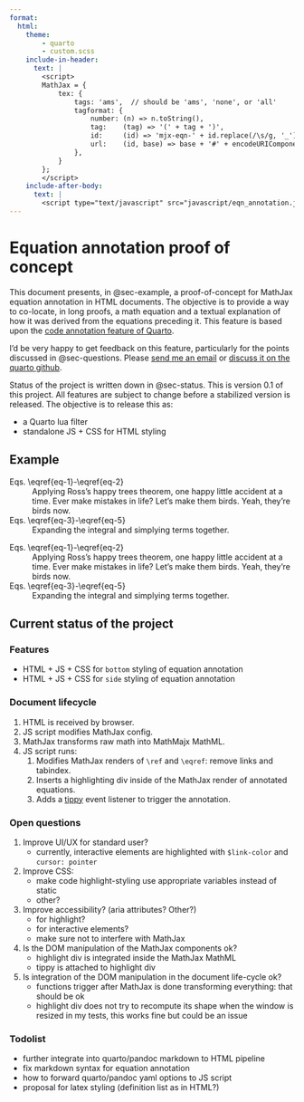 ```yaml
---
format:
  html:
    theme:
        - quarto
        - custom.scss
    include-in-header:
      text: |
        <script>
        MathJax = {
            tex: {
                tags: 'ams',  // should be 'ams', 'none', or 'all'
                tagformat: {
                    number: (n) => n.toString(),
                    tag:    (tag) => '(' + tag + ')',
                    id:     (id) => 'mjx-eqn-' + id.replace(/\s/g, '_'),
                    url:    (id, base) => base + '#' + encodeURIComponent(id),
                },
            }
        };
        </script>
    include-after-body:
      text: |
        <script type="text/javascript" src="javascript/eqn_annotation.js"></script>
---
```


# Equation annotation proof of concept

This document presents, in @sec-example, a proof-of-concept for MathJax equation annotation in HTML documents.
The objective is to provide a way to co-locate, in long proofs, a math equation and a textual explanation of how it was derived from the equations preceding it.
This feature is based upon the [code annotation feature of Quarto](https://quarto.org/docs/authoring/code-annotation.html).

I'd be very happy to get feedback on this feature, particularly for the points discussed in @sec-questions. Please [send me an email](mailto: guillaume.dehaene+eqnAnnoation@gmail.com) or [discuss it on the quarto github](https://github.com/quarto-dev/quarto-cli/discussions/7413).

Status of the project is written down in @sec-status. This is version 0.1 of this project. All features are subject to change before a stabilized version is released. The objective is to release this as:

- a Quarto lua filter
- standalone JS + CSS for HTML styling

## Example {#sec-example}

\begin{align}
A &= \int B \label{eq-1} \\
  &= \sum C \label{eq-2} \\
  &= \frac{D}{2} \label{eq-3} \\
  &= E \label{eq-4} \\
  &= \int F \label{eq-5} \\
  &= G \label{eq-6} \\
  &= H \label{eq-7} \\
\end{align}

```{=html}
<!-- <dl class="code-annotation-container-grid"> -->
<dl class="mathjax-code-annotation">
    <dt data-annotation-target-ids="eq-1;eq-2">
        Eqs. \eqref{eq-1}-\eqref{eq-2}
    </dt>
    <dd>
        Applying Ross’s happy trees theorem, one happy little accident at a time. Ever make mistakes in life? Let’s make them birds. Yeah, they’re birds now.
    </dd>
    <dt data-annotation-target-ids="eq-3;eq-4;eq-5">
        Eqs. \eqref{eq-3}-\eqref{eq-5}
    </dt>
    <dd>
        Expanding the integral and simplying terms together.
    </dd>
</dl>
```

\begin{align}
A &= \int B \label{eq-11} \\
  &= \sum C \label{eq-12} \\
  &= \frac{D}{2} \label{eq-13} \\
  &= E \label{eq-14} \\
  &= \int F \label{eq-15} \\
  &= G \label{eq-16} \\
  &= H \label{eq-17} \\
\end{align}

```{=html}
<!-- <dl class="code-annotation-container-grid"> -->
<dl class="mathjax-code-annotation">
    <dt data-annotation-target-ids="eq-11;eq-12">
        Eqs. \eqref{eq-1}-\eqref{eq-2}
    </dt>
    <dd>
        Applying Ross’s happy trees theorem, one happy little accident at a time. Ever make mistakes in life? Let’s make them birds. Yeah, they’re birds now.
    </dd>
    <dt data-annotation-target-ids="eq-13;eq-14;eq-15">
        Eqs. \eqref{eq-3}-\eqref{eq-5}
    </dt>
    <dd>
        Expanding the integral and simplying terms together.
    </dd>
</dl>
```

## Current status of the project {#sec-status}

### Features

- HTML + JS + CSS for `bottom` styling of equation annotation
- HTML + JS + CSS for `side` styling of equation annotation

### Document lifecycle

1. HTML is received by browser.
1. JS script modifies MathJax config.
1. MathJax transforms raw math into MathMajx MathML.
1. JS script runs:
    1. Modifies MathJax renders of `\ref` and `\eqref`: remove links and tabindex.
    1. Inserts a highlighting div inside of the MathJax render of annotated equations.
    1. Adds a [tippy](https://atomiks.github.io/tippyjs/) event listener to trigger the annotation.

### Open questions {#sec-questions}

1. Improve UI/UX for standard user?
    - currently, interactive elements are highlighted with `$link-color` and `cursor: pointer`
1. Improve CSS: 
    - make code highlight-styling use appropriate variables instead of static
    - other?
1. Improve accessibility? (aria attributes? Other?)
    - for highlight?
    - for interactive elements?
    - make sure not to interfere with MathJax
1. Is the DOM manipulation of the MathJax components ok?
    - highlight div is integrated inside the MathJax MathML
    - tippy is attached to highlight div
1. Is integration of the DOM manipulation in the document life-cycle ok?
    - functions trigger after MathJax is done transforming everything: that should be ok
    - highlight div does not try to recompute its shape when the window is resized
      in my tests, this works fine but could be an issue

### Todolist

- further integrate into quarto/pandoc markdown to HTML pipeline
- fix markdown syntax for equation annotation
- how to forward quarto/pandoc yaml options to JS script
- proposal for latex styling (definition list as in HTML?)
